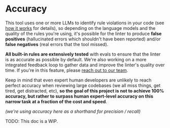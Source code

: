 
# Accuracy

This tool uses one or more LLMs to identify rule violations in your code (see [how it works](./how-it-works.md) for details), so depending on the language models and the quality of the rules you're using, it's possible for the linter to produce **false positives** (hallucinated errors which shouldn't have been reported) and/or **false negatives** (real errors that the tool missed).

**All built-in rules are extensively tested** with evals to ensure that the linter is as accurate as possible by default. We're also working on a more integrated feedback loop to gather data and improve the linter's quality over time. If you're in this feature, please [reach out to our team](mailto:gptlint@teamduality.dev).

Keep in mind that even expert human developers are unlikely to reach perfect accuracy when reviewing large codebases (we all miss things, get tired, get distracted, etc), **so the goal of this project is not to achieve 100% accuracy, but rather to surpass human expert-level accuracy on this narrow task at a fraction of the cost and speed**.

_(we're using accuracy here as a shorthand for precision / recall)_

<Callout type='warning'>TODO: This doc is a WIP.</Callout>
